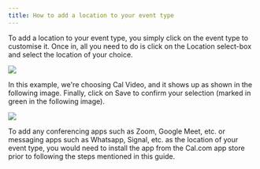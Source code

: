 ```yaml
---
title: How to add a location to your event type
---
```

To add a location to your event type, you simply click on the event type to customise it. Once in, all you need to do is click on the Location select-box and select the location of your choice.

[![](https://downloads.intercomcdn.com/i/o/1195437585/99cefb7baf0e15668509ba2b/i1600x899-e_I3OOSl6l2B_zphipk.png?expires=1736302500&signature=d024df44cd510d22bd75edb86465de02ded18ea82e7b6aad582066f04ce491a9&req=dSEuE819moRXXPMW1HO4zfoMLzTp8oKn01fT03W3IVm90Ap%2FoYIcidcMJKD4%0AS5y4YXNBVjeTEzIybx0%3D%0A)](https://downloads.intercomcdn.com/i/o/1195437585/99cefb7baf0e15668509ba2b/i1600x899-e_I3OOSl6l2B_zphipk.png?expires=1736302500&signature=d024df44cd510d22bd75edb86465de02ded18ea82e7b6aad582066f04ce491a9&req=dSEuE819moRXXPMW1HO4zfoMLzTp8oKn01fT03W3IVm90Ap%2FoYIcidcMJKD4%0AS5y4YXNBVjeTEzIybx0%3D%0A)

In this example, we're choosing Cal Video, and it shows up as shown in the following image. Finally, click on Save to confirm your selection (marked in green in the following image).

[![](https://downloads.intercomcdn.com/i/o/1195437584/a510ea6046a05567206c15d4/i1600x899-hfWqQvPszL3z_klomel.png?expires=1736302500&signature=210a293ffd14d518df0c1f9c6adfef1e060184905a73fa311428489e7c3bc8f7&req=dSEuE819moRXXfMW1HO4zR74VKbZE%2FpxdlufpVLwc7NXGOHFzurXy9egBkio%0AwVUjjVgg4OfrpKFNzHY%3D%0A)](https://downloads.intercomcdn.com/i/o/1195437584/a510ea6046a05567206c15d4/i1600x899-hfWqQvPszL3z_klomel.png?expires=1736302500&signature=210a293ffd14d518df0c1f9c6adfef1e060184905a73fa311428489e7c3bc8f7&req=dSEuE819moRXXfMW1HO4zR74VKbZE%2FpxdlufpVLwc7NXGOHFzurXy9egBkio%0AwVUjjVgg4OfrpKFNzHY%3D%0A)

To add any conferencing apps such as Zoom, Google Meet, etc. or messaging apps such as Whatsapp, Signal, etc. as the location of your event type, you would need to install the app from the Cal.com app store prior to following the steps mentioned in this guide.
